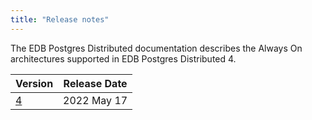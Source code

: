 ```yaml
---
title: "Release notes"
---
```


The EDB Postgres Distributed documentation describes the Always On architectures supported in EDB Postgres Distributed 4. 

| Version              | Release Date | 
| -------------------- | ------------ | 
| [4](epd_4_rel_notes) | 2022 May 17  |
